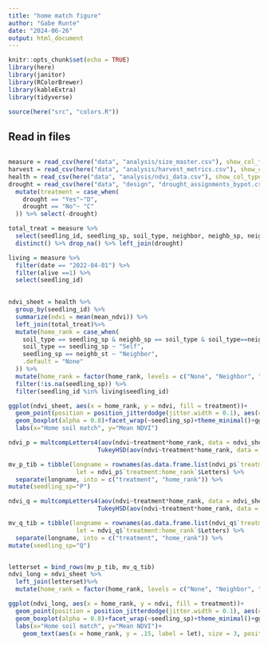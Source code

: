 ```yaml
---
title: "home match figure"
author: "Gabe Runte"
date: "2024-06-26"
output: html_document
---
```


```r
knitr::opts_chunk$set(echo = TRUE)
library(here)
library(janitor)
library(RColorBrewer)
library(kableExtra)
library(tidyverse)

source(here("src", "colors.R"))
```

## Read in files
```r
```

```r
measure = read_csv(here("data", "analysis/size_master.csv"), show_col_types = FALSE)
harvest = read_csv(here("data", "analysis/harvest_metrics.csv"), show_col_types = FALSE) 
health = read_csv(here("data", "analysis/ndvi_data.csv"), show_col_types = FALSE)
drought = read_csv(here("data", "design", "drought_assignments_bypot.csv"), show_col_types = FALSE) %>% select(1,3) %>% 
  mutate(treatment = case_when(
    drought == "Yes"~"D", 
    drought == "No"~ "C"
  )) %>% select(-drought)

total_treat = measure %>% 
  select(seedling_id, seedling_sp, soil_type, neighbor, neighb_sp, neighb_st, pot) %>% 
  distinct() %>% drop_na() %>% left_join(drought)

living = measure %>% 
  filter(date == "2022-04-01") %>% 
  filter(alive ==1) %>% 
  select(seedling_id)
  
```

```r
ndvi_sheet = health %>% 
  group_by(seedling_id) %>% 
  summarize(ndvi = mean(mean_ndvi)) %>% 
  left_join(total_treat)%>% 
  mutate(home_rank = case_when(
    soil_type == seedling_sp & neighb_sp == soil_type & soil_type==neighb_st ~ "Both",
    soil_type == seedling_sp ~ "Self",
    seedling_sp == neighb_st ~ "Neighbor",
    .default = "None"
  )) %>% 
  mutate(home_rank = factor(home_rank, levels = c("None", "Neighbor", "Self", "Both"))) %>% 
  filter(!is.na(seedling_sp)) %>% 
  filter(seedling_id %in% living$seedling_id)
```

```r
ggplot(ndvi_sheet, aes(x = home_rank, y = ndvi, fill = treatment))+
  geom_point(position = position_jitterdodge(jitter.width = 0.1), aes(col = treatment), alpha = 0.25)+
  geom_boxplot(alpha = 0.8)+facet_wrap(~seedling_sp)+theme_minimal()+gg_droughtfill+gg_droughtcolor+
  labs(x="Home soil match", y="Mean NDVI")
```

```r
ndvi_p = multcompLetters4(aov(ndvi~treatment*home_rank, data = ndvi_sheet %>% filter(seedling_sp=="P")), 
                         TukeyHSD(aov(ndvi~treatment*home_rank, data = ndvi_sheet%>% filter(seedling_sp=="P"))))

mv_p_tib = tibble(longname = rownames(as.data.frame.list(ndvi_p$`treatment:home_rank`)),
                   let = ndvi_p$`treatment:home_rank`$Letters) %>% 
  separate(longname, into = c("treatment", "home_rank")) %>% 
mutate(seedling_sp="P")

ndvi_q = multcompLetters4(aov(ndvi~treatment*home_rank, data = ndvi_sheet %>% filter(seedling_sp=="Q")), 
                         TukeyHSD(aov(ndvi~treatment*home_rank, data = ndvi_sheet%>% filter(seedling_sp=="Q"))))

mv_q_tib = tibble(longname = rownames(as.data.frame.list(ndvi_q$`treatment:home_rank`)),
                   let = ndvi_q$`treatment:home_rank`$Letters) %>% 
  separate(longname, into = c("treatment", "home_rank")) %>% 
mutate(seedling_sp="Q")


letterset = bind_rows(mv_p_tib, mv_q_tib)
ndvi_long = ndvi_sheet %>% 
  left_join(letterset)%>% 
  mutate(home_rank = factor(home_rank, levels = c("None", "Neighbor", "Self", "Both")))

ggplot(ndvi_long, aes(x = home_rank, y = ndvi, fill = treatment))+
  geom_point(position = position_jitterdodge(jitter.width = 0.1), aes(col = treatment), alpha = 0.25)+
  geom_boxplot(alpha = 0.8)+facet_wrap(~seedling_sp)+theme_minimal()+gg_droughtfill+gg_droughtcolor+
  labs(x="Home soil match", y="Mean NDVI")+
    geom_text(aes(x = home_rank, y = .15, label = let), size = 3, position = position_dodge(width = 0.75))
```


```r

```

